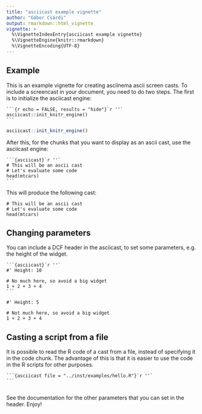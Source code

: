 ```yaml
---
title: "asciicast example vignette"
author: "Gábor Csárdi"
output: rmarkdown::html_vignette
vignette: >
  %\VignetteIndexEntry{asciicast example vignette}
  %\VignetteEngine{knitr::rmarkdown}
  %\VignetteEncoding{UTF-8}
---
```


## Example

This is an example vignette for creating asciinema ascii screen casts.
To include a screencast in your document, you need to do two steps.
The first is to initialize the asciicast engine:

````
```{r echo = FALSE, results = "hide"}`r ''`
asciicast::init_knitr_engine()
```
````

```r
asciicast::init_knitr_engine()
```

After this, for the chunks that you want to display as an ascii cast,
use the asciicast engine:

````
```{asciicast}`r ''`
# This will be an ascii cast
# Let's evaluate some code
head(mtcars)
```
````

This will produce the following cast:

```asciicast
# This will be an ascii cast
# Let's evaluate some code
head(mtcars)
```

## Changing parameters

You can include a DCF header in the asciicast, to set some parameters, e.g.
the height of the widget.

````
```{asciicast}`r ''`
#' Height: 10

# No much here, so avoid a big widget
1 + 2 + 3 + 4
```
````

```asciicast
#' Height: 5

# Not much here, so avoid a big widget
1 + 2 + 3 + 4
```

## Casting a script from a file

It is possible to read the R code of a cast from a file, instead of
specifying it in the code chunk. The advantage of this is that it is easier
to use the code in the R scripts for other purposes.

````
```{asciicast file = "../inst/examples/hello.R"}`r ''`
```
````

```asciicast
```

See the documentation for the other parameters that you can set in the
header. Enjoy!
